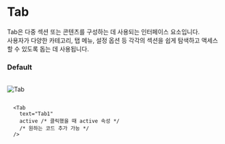 # Tab

Tab은 다중 섹션 또는 콘텐츠를 구성하는 데 사용되는 인터페이스 요소입니다.<br />
사용자가 다양한 카테고리, 탭 메뉴, 설정 옵션 등 각각의 섹션을 쉽게 탐색하고 액세스할 수 있도록 돕는 데 사용됩니다.

### Default

<br />


<div
  style={{
    border: "0.5px solid gray",
    borderRadius: "8px",
    display: "flex",
    justifyContent: "center",
    alignItems: "center",
    padding: "32px",
  }}
>
  <Image src="/Tab.png" alt="Tab" width={500} height={60} />
</div>

```tsx {3-4} copy

  <Tab
    text="Tab1"
    active /* 클릭했을 때 active 속성 */
    /* 원하는 코드 추가 가능 */
  />

```
